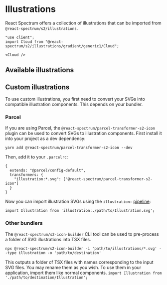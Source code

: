 

# Illustrations

<PageDescription>React Spectrum offers a collection of illustrations that can be imported from `@react-spectrum/s2/illustrations`.</PageDescription>

```tsx render expanded
"use client";
import Cloud from "@react-spectrum/s2/illustrations/gradient/generic1/Cloud";

<Cloud />
```

## Available illustrations

<IllustrationCards />

## Custom illustrations

To use custom illustrations, you first need to convert your SVGs into compatible illustration components. This depends on your bundler.

### Parcel

If you are using Parcel, the `@react-spectrum/parcel-transformer-s2-icon` plugin can be used to convert SVGs to illustration components. First install it into your project as a dev dependency:

`yarn add @react-spectrum/parcel-transformer-s2-icon --dev`

Then, add it to your `.parcelrc`:

```tsx
{
  extends: "@parcel/config-default",
  transformers: {
    "illustration:*.svg": ["@react-spectrum/parcel-transformer-s2-icon"]
  }
}
```

Now you can import illustration SVGs using the `illustration:` [pipeline](https://parceljs.org/features/plugins/#named-pipelines):

`import Illustration from 'illustration:./path/to/Illustration.svg';`

### Other bundlers

The `@react-spectrum/s2-icon-builder` CLI tool can be used to pre-process a folder of SVG illustrations into TSX files.

`npx @react-spectrum/s2-icon-builder -i 'path/to/illustrations/*.svg' --type illustration -o 'path/to/destination'`

This outputs a folder of TSX files with names corresponding to the input SVG files. You may rename them as you wish. To use them in your application, import them like normal components.
`import Illustration from './path/to/destination/Illustration';`
